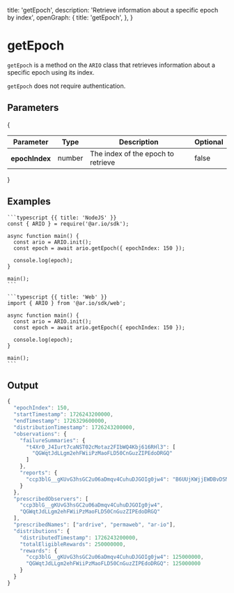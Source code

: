 
  title: 'getEpoch',
  description: 'Retrieve information about a specific epoch by index',
  openGraph: {
    title: 'getEpoch',
  },
}

<HeroPattern />

# getEpoch

`getEpoch` is a method on the `ARIO` class that retrieves information about a specific epoch using its index.

`getEpoch` does not require authentication.

## Parameters

{

<div style={{ textAlign: 'center' }}>
  <table className="inline-table">
    <thead>
      <tr>
        <th>Parameter</th>
        <th>Type</th>
        <th>Description</th>
        <th>Optional</th>
      </tr>
    </thead>
    <tbody>
      <tr>
        <th>epochIndex</th>
        <td>number</td>
        <td>The index of the epoch to retrieve</td>
        <td>false</td>
      </tr>
    </tbody>
  </table>
</div>
}

## Examples

<CodeGroup title="getEpoch">

    ```typescript {{ title: 'NodeJS' }}
    const { ARIO } = require('@ar.io/sdk');

    async function main() {
      const ario = ARIO.init();
      const epoch = await ario.getEpoch({ epochIndex: 150 });

      console.log(epoch);
    }

    main();
    ```

    ```typescript {{ title: 'Web' }}
    import { ARIO } from '@ar.io/sdk/web';

    async function main() {
      const ario = ARIO.init();
      const epoch = await ario.getEpoch({ epochIndex: 150 });

      console.log(epoch);
    }

    main();
    ```

</CodeGroup>

## Output

```js
{
  "epochIndex": 150,
  "startTimestamp": 1726243200000,
  "endTimestamp": 1726329600000,
  "distributionTimestamp": 1726243200000,
  "observations": {
    "failureSummaries": {
      "t4Xr0_J4Iurt7caNST02cMotaz2FIbWQ4Kbj616RHl3": [
        "QGWqtJdLLgm2ehFWiiPzMaoFLD50CnGuzZIPEdoDRGQ"
      ]
    },
    "reports": {
      "ccp3blG__gKUvG3hsGC2u06aDmqv4CuhuDJGOIg0jw4": "B6UUjKWjjEWDBvDSMXWNmymfwvgR9EN27z5FTkEVlX4"
    }
  },
  "prescribedObservers": [
    "ccp3blG__gKUvG3hsGC2u06aDmqv4CuhuDJGOIg0jw4",
    "QGWqtJdLLgm2ehFWiiPzMaoFLD50CnGuzZIPEdoDRGQ"
  ],
  "prescribedNames": ["ardrive", "permaweb", "ar-io"],
  "distributions": {
    "distributedTimestamp": 1726243200000,
    "totalEligibleRewards": 250000000,
    "rewards": {
      "ccp3blG__gKUvG3hsGC2u06aDmqv4CuhuDJGOIg0jw4": 125000000,
      "QGWqtJdLLgm2ehFWiiPzMaoFLD50CnGuzZIPEdoDRGQ": 125000000
    }
  }
}
```
